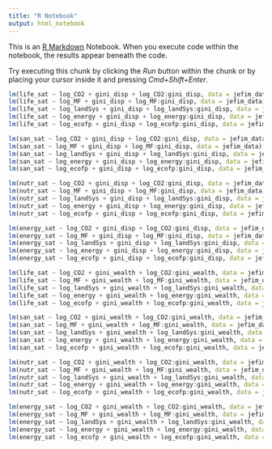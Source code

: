 ```yaml
---
title: "R Notebook"
output: html_notebook
---
```


This is an [R Markdown](http://rmarkdown.rstudio.com) Notebook. When you execute code within the notebook, the results appear beneath the code. 

Try executing this chunk by clicking the *Run* button within the chunk or by placing your cursor inside it and pressing *Cmd+Shift+Enter*. 

```r
lm(life_sat ~ log_CO2 + gini_disp + log_CO2:gini_disp, data = jefim_data) %>% summary()
lm(life_sat ~ log_MF + gini_disp + log_MF:gini_disp, data = jefim_data) %>% summary()
lm(life_sat ~ log_landSys + gini_disp + log_landSys:gini_disp, data = jefim_data) %>% summary()
lm(life_sat ~ log_energy + gini_disp + log_energy:gini_disp, data = jefim_data) %>% summary()
lm(life_sat ~ log_ecofp + gini_disp + log_ecofp:gini_disp, data = jefim_data) %>% summary()

lm(san_sat ~ log_CO2 + gini_disp + log_CO2:gini_disp, data = jefim_data) %>% summary()
lm(san_sat ~ log_MF + gini_disp + log_MF:gini_disp, data = jefim_data) %>% summary()
lm(san_sat ~ log_landSys + gini_disp + log_landSys:gini_disp, data = jefim_data) %>% summary()
lm(san_sat ~ log_energy + gini_disp + log_energy:gini_disp, data = jefim_data) %>% summary()
lm(san_sat ~ log_ecofp + gini_disp + log_ecofp:gini_disp, data = jefim_data) %>% summary()

lm(nutr_sat ~ log_CO2 + gini_disp + log_CO2:gini_disp, data = jefim_data) %>% summary()
lm(nutr_sat ~ log_MF + gini_disp + log_MF:gini_disp, data = jefim_data) %>% summary()
lm(nutr_sat ~ log_landSys + gini_disp + log_landSys:gini_disp, data = jefim_data) %>% summary()
lm(nutr_sat ~ log_energy + gini_disp + log_energy:gini_disp, data = jefim_data) %>% summary()
lm(nutr_sat ~ log_ecofp + gini_disp + log_ecofp:gini_disp, data = jefim_data) %>% summary()

lm(energy_sat ~ log_CO2 + gini_disp + log_CO2:gini_disp, data = jefim_data) %>% summary()
lm(energy_sat ~ log_MF + gini_disp + log_MF:gini_disp, data = jefim_data) %>% summary()
lm(energy_sat ~ log_landSys + gini_disp + log_landSys:gini_disp, data = jefim_data) %>% summary()
lm(energy_sat ~ log_energy + gini_disp + log_energy:gini_disp, data = jefim_data) %>% summary()
lm(energy_sat ~ log_ecofp + gini_disp + log_ecofp:gini_disp, data = jefim_data) %>% summary()
```

```r
lm(life_sat ~ log_CO2 + gini_wealth + log_CO2:gini_wealth, data = jefim_data) %>% summary()
lm(life_sat ~ log_MF + gini_wealth + log_MF:gini_wealth, data = jefim_data) %>% summary()
lm(life_sat ~ log_landSys + gini_wealth + log_landSys:gini_wealth, data = jefim_data) %>% summary()
lm(life_sat ~ log_energy + gini_wealth + log_energy:gini_wealth, data = jefim_data) %>% summary()
lm(life_sat ~ log_ecofp + gini_wealth + log_ecofp:gini_wealth, data = jefim_data) %>% summary()

lm(san_sat ~ log_CO2 + gini_wealth + log_CO2:gini_wealth, data = jefim_data) %>% summary()
lm(san_sat ~ log_MF + gini_wealth + log_MF:gini_wealth, data = jefim_data) %>% summary()
lm(san_sat ~ log_landSys + gini_wealth + log_landSys:gini_wealth, data = jefim_data) %>% summary()
lm(san_sat ~ log_energy + gini_wealth + log_energy:gini_wealth, data = jefim_data) %>% summary()
lm(san_sat ~ log_ecofp + gini_wealth + log_ecofp:gini_wealth, data = jefim_data) %>% summary()

lm(nutr_sat ~ log_CO2 + gini_wealth + log_CO2:gini_wealth, data = jefim_data) %>% summary()
lm(nutr_sat ~ log_MF + gini_wealth + log_MF:gini_wealth, data = jefim_data) %>% summary()
lm(nutr_sat ~ log_landSys + gini_wealth + log_landSys:gini_wealth, data = jefim_data) %>% summary()
lm(nutr_sat ~ log_energy + gini_wealth + log_energy:gini_wealth, data = jefim_data) %>% summary()
lm(nutr_sat ~ log_ecofp + gini_wealth + log_ecofp:gini_wealth, data = jefim_data) %>% summary()

lm(energy_sat ~ log_CO2 + gini_wealth + log_CO2:gini_wealth, data = jefim_data) %>% summary()
lm(energy_sat ~ log_MF + gini_wealth + log_MF:gini_wealth, data = jefim_data) %>% summary()
lm(energy_sat ~ log_landSys + gini_wealth + log_landSys:gini_wealth, data = jefim_data) %>% summary()
lm(energy_sat ~ log_energy + gini_wealth + log_energy:gini_wealth, data = jefim_data) %>% summary()
lm(energy_sat ~ log_ecofp + gini_wealth + log_ecofp:gini_wealth, data = jefim_data) %>% summary()
```